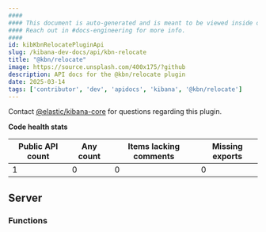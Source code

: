 ```yaml
---
####
#### This document is auto-generated and is meant to be viewed inside our experimental, new docs system.
#### Reach out in #docs-engineering for more info.
####
id: kibKbnRelocatePluginApi
slug: /kibana-dev-docs/api/kbn-relocate
title: "@kbn/relocate"
image: https://source.unsplash.com/400x175/?github
description: API docs for the @kbn/relocate plugin
date: 2025-03-14
tags: ['contributor', 'dev', 'apidocs', 'kibana', '@kbn/relocate']
---
```




Contact [@elastic/kibana-core](https://github.com/orgs/elastic/teams/kibana-core) for questions regarding this plugin.

**Code health stats**

| Public API count  | Any count | Items lacking comments | Missing exports |
|-------------------|-----------|------------------------|-----------------|
| 1 | 0 | 0 | 0 |

## Server

### Functions
<DocDefinitionList data={kbnRelocateObj.server.functions}/>

